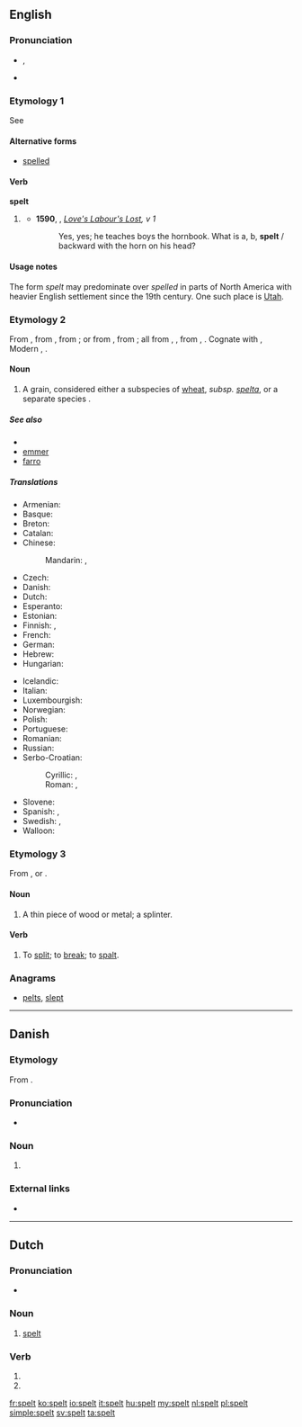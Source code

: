 ==English==

===Pronunciation===
* {{IPA|/ˈspɛlt/}}, {{X-SAMPA|/"spElt/}}
* {{rhymes|ɛlt}}

===Etymology 1===
See {{term|spell#Etymology_2|spell}}

====Alternative forms====
* [[spelled]] {{qualifier|US|Canada}}

====Verb====
'''spelt'''

# {{context|chiefly|British}} {{en-past of|spell}}
#* '''1590''', {{w|William Shakespeare}}, ''[[s:Love's Labour's Lost|Love's Labour's Lost]], v 1''
#*: Yes, yes; he teaches boys the hornbook. What is a, b, '''spelt''' / backward with the horn on his head?

====Usage notes====
The form ''spelt'' may predominate over ''spelled'' in parts of North America with heavier English settlement since the 19th century. One such place is [[Utah]].

===Etymology 2===
From {{etyl|enm|en}}, from {{etyl|ang|en}} {{term|spelt||spelt, corn|lang=ang}}, from {{etyl|osx|en}} {{term|spelta||spelt|lang=osx}}; or from {{etyl|LL.|en}} {{term|spelta||spelt|lang=la}}, from {{etyl|frk|en}} {{recons|spelta||spelt|lang=frk}}; all from {{etyl|gem-pro|en}} {{recons|spiltō|lang=gem-pro}}, {{recons|spiltaz||spelt|lang=gem-pro}}, from {{etyl|ine-pro|en}} {{recons|(s)pelbh-|lang=ine-pro}}, {{recons|(s)pelbh-t-||spelt, spelt meal|lang=ine-pro}}. Cognate with {{etyl|goh|-}} {{term|spelza||spelt|lang=goh}}, Modern {{etyl|de|-}} {{term|Spelz||wheat-like cereal|lang=de}}, {{etyl|nl|-}} {{term|spelt||spelt|lang=nl}}.

====Noun====
{{en-noun|-}}

# A grain, considered either a subspecies of [[wheat]], {{taxlink|Triticum aestivum|species}} ''subsp. [[spelta]]'', or a separate species {{taxlink|Triticum spelta|species}}.

=====See also=====
* {{pedialite}}
* [[emmer]]
* [[farro]]

=====Translations=====
{{trans-top|a type of wheat, Triticum aestivum spelta}}
* Armenian: {{t-|hy|հաճար|tr=hačar|sc=Armn}}
* Basque: {{t-|eu|espelta}}
* Breton: {{t+|br|yell}}
* Catalan: {{t-|ca|espelta|f}}
* Chinese:
*: Mandarin: {{t|cmn|斯卑爾脫小麥|sc=Hani}}, {{t|cmn|斯卑尔脱小麦|tr=sībēi'ěrtuōxiǎomài|sc=Hani}}
* Czech: {{t-|cs|pšenice špalda|f}}
* Danish: {{t-|da|spelt}}
* Dutch: {{t+|nl|spelt}}
* Esperanto: {{t-|eo|spelto}}
* Estonian: {{t-|et|speltanisu}}
* Finnish: {{t-|fi|spelttivehnä}}, {{t-|fi|speltti}}
* French: {{t+|fr|épeautre|m}}
* German: {{t+|de|Dinkel|m}}
* Hebrew: {{t-|he|כוסמין}}
* Hungarian: {{t-|hu|tönkölybúza}}
{{trans-mid}}
* Icelandic: {{t-|is|spelt}}
* Italian: {{t-|it|spelta|f}}
* Luxembourgish: {{t-|lb|Spelz}}
* Norwegian: {{t-|no|spelt}}
* Polish: {{t-|pl|pszenica orkisz|f}}
* Portuguese: {{t-|pt|espelta|f}}
* Romanian: {{t+|ro|alac|n}}
* Russian: {{t+|ru|полба|f|tr=pólba}}
* Serbo-Croatian:
*: Cyrillic: {{t-|sh|прапшеница|f|sc=Cyrl}}, {{t-|sh|пир|sc=Cyrl}}
*: Roman: {{t-|sh|prapšenica|f}}, {{t-|sh|pir}}
* Slovene: {{t-|sl|pira|f}}
* Spanish: {{t-|es|espelta|f}}, {{t-|es|escanda|f}}
* Swedish: {{t-|sv|dinkel}}, {{t+|sv|spelt}}
* Walloon: {{t-|wa|speate}}
{{trans-bottom}}

===Etymology 3===
From {{etyl|gmh|en}} {{term|spalden|lang=gmh}}, or {{etyl|non|en}} {{term|spald|lang=non}}.

====Noun====
{{en-noun}}

# {{context|dialect|Northern England|Scotland}} A thin piece of wood or metal; a splinter.

====Verb====
{{en-verb}}

# {{context|obsolete}} To [[split]]; to [[break]]; to [[spalt]].
#: {{rfquotek|Mortimer}}

{{Webster 1913}}

===Anagrams===
* [[pelts#English|pelts]], [[slept#English|slept]]

----

==Danish==

===Etymology===
From {{etyl|gml|da}} {{term|spelte|lang=gml}}.

===Pronunciation===
* {{IPA|/spɛlt/|[sb̥ɛlˀd̥]|lang=da}}

===Noun===
{{da-noun|en|-}}

# {{l|en|spelt}} {{gloss|a type of wheat, ''Triticum spelta''}}

===External links===
* {{pedialite|lang=da}}

----

==Dutch==

===Pronunciation===
* {{audio|Nl-spelt.ogg|audio}}

===Noun===
{{nl-noun|n|-|-}}

# [[#English|spelt]] {{gloss|grain}}

===Verb===
{{head|nl}}

# {{nl-verb form of|p=23|n=sg|t=pres|m=ind|spellen}}
# {{nl-verb form of|n=pl|m=imp|spellen}}

[[fr:spelt]]
[[ko:spelt]]
[[io:spelt]]
[[it:spelt]]
[[hu:spelt]]
[[my:spelt]]
[[nl:spelt]]
[[pl:spelt]]
[[simple:spelt]]
[[sv:spelt]]
[[ta:spelt]]